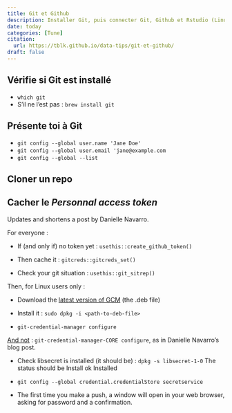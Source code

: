 ```yaml
---
title: Git et Github
description: Installer Git, puis connecter Git, Github et Rstudio (Linux et Mac)
date: today
categories: [Tune]
citation: 
  url: https://tblk.github.io/data-tips/git-et-github/ 
draft: false
---
```


## Vérifie si Git est installé

-   `which git`
-   S'il ne l'est pas : `brew install git`

## Présente toi à Git

-   `git config --global user.name 'Jane Doe'`
-   `git config --global user.email 'jane@example.com`
-   `git config --global --list`

## Cloner un repo

## Cacher le *Personnal access token*

Updates and shortens a post by Danielle Navarro.

For everyone :

-   If (and only if) no token yet : `usethis::create_github_token()`

-   Then cache it : `gitcreds::gitcreds_set()`

-   Check your git situation : `usethis::git_sitrep()`

Then, for Linux users only :

-   Download the [latest version of GCM](https://github.com/git-ecosystem/git-credential-manager/releases/tag/v2.1.2) (the .deb file)

-   Install it : `sudo dpkg -i <path-to-deb-file>`

-   `git-credential-manager configure`

::: callout-warning
[And not](https://github.com/git-ecosystem/git-credential-manager/blob/main/docs/rename.md) : `git-credential-manager-CORE configure`, as in Danielle Navarro's blog post.
:::

-   Check libsecret is installed (it should be) : `dpkg -s libsecret-1-0` The status should be Install ok Installed

-   `git config --global credential.credentialStore secretservice`

-   The first time you make a push, a window will open in your web browser, asking for password and a confirmation.
